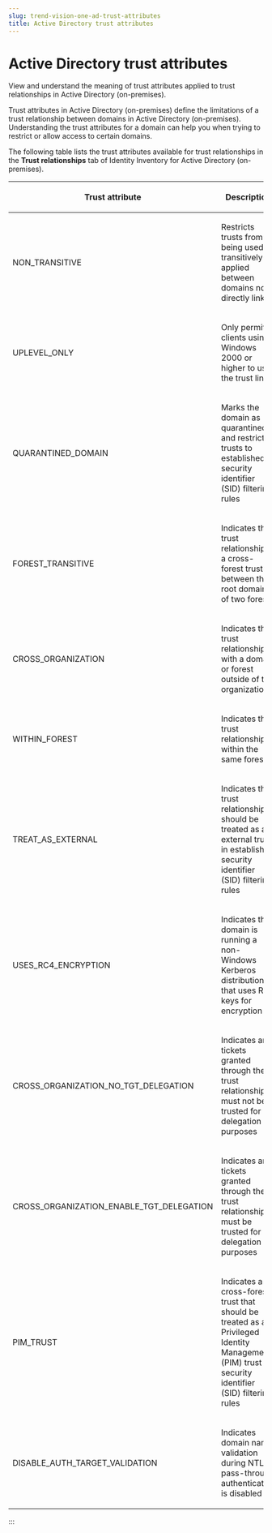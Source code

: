 ```yaml
---
slug: trend-vision-one-ad-trust-attributes
title: Active Directory trust attributes
---
```

# Active Directory trust attributes

View and understand the meaning of trust attributes applied to trust relationships in Active Directory (on-premises).

Trust attributes in Active Directory (on-premises) define the limitations of a trust relationship between domains in Active Directory (on-premises). Understanding the trust attributes for a domain can help you when trying to restrict or allow access to certain domains.

The following table lists the trust attributes available for trust relationships in the **Trust relationships** tab of Identity Inventory for Active Directory (on-premises).

<table>
<colgroup>
<col style="width: 50%" />
<col style="width: 50%" />
</colgroup>
<thead>
<tr>
<th><p>Trust attribute</p></th>
<th><p>Description</p></th>
</tr>
</thead>
<tbody>
<tr>
<td><p>NON_TRANSITIVE</p></td>
<td><p>Restricts trusts from being used transitively or applied between domains not directly linked</p></td>
</tr>
<tr>
<td><p>UPLEVEL_ONLY</p></td>
<td><p>Only permits clients using Windows 2000 or higher to use the trust link</p></td>
</tr>
<tr>
<td><p>QUARANTINED_DOMAIN</p></td>
<td><p>Marks the domain as quarantined and restricts trusts to established security identifier (SID) filtering rules</p></td>
</tr>
<tr>
<td><p>FOREST_TRANSITIVE</p></td>
<td><p>Indicates the trust relationship is a cross-forest trust between the root domains of two forests</p></td>
</tr>
<tr>
<td><p>CROSS_ORGANIZATION</p></td>
<td><p>Indicates the trust relationship is with a domain or forest outside of the organization</p></td>
</tr>
<tr>
<td><p>WITHIN_FOREST</p></td>
<td><p>Indicates the trust relationship is within the same forest</p></td>
</tr>
<tr>
<td><p>TREAT_AS_EXTERNAL</p></td>
<td><p>Indicates the trust relationship should be treated as an external trust in established security identifier (SID) filtering rules</p></td>
</tr>
<tr>
<td><p>USES_RC4_ENCRYPTION</p></td>
<td><p>Indicates the domain is running a non-Windows Kerberos distribution that uses RC4 keys for encryption</p></td>
</tr>
<tr>
<td><p>CROSS_ORGANIZATION_NO_TGT_DELEGATION</p></td>
<td><p>Indicates any tickets granted through the trust relationship must not be trusted for delegation purposes</p></td>
</tr>
<tr>
<td><p>CROSS_ORGANIZATION_ENABLE_TGT_DELEGATION</p></td>
<td><p>Indicates any tickets granted through the trust relationship must be trusted for delegation purposes</p></td>
</tr>
<tr>
<td><p>PIM_TRUST</p></td>
<td><p>Indicates a cross-forest trust that should be treated as a Privileged Identity Management (PIM) trust in security identifier (SID) filtering rules</p></td>
</tr>
<tr>
<td><p>DISABLE_AUTH_TARGET_VALIDATION</p></td>
<td><p>Indicates domain name validation during NTLM pass-through authentication is disabled</p></td>
</tr>
</tbody>
</table>
:::
